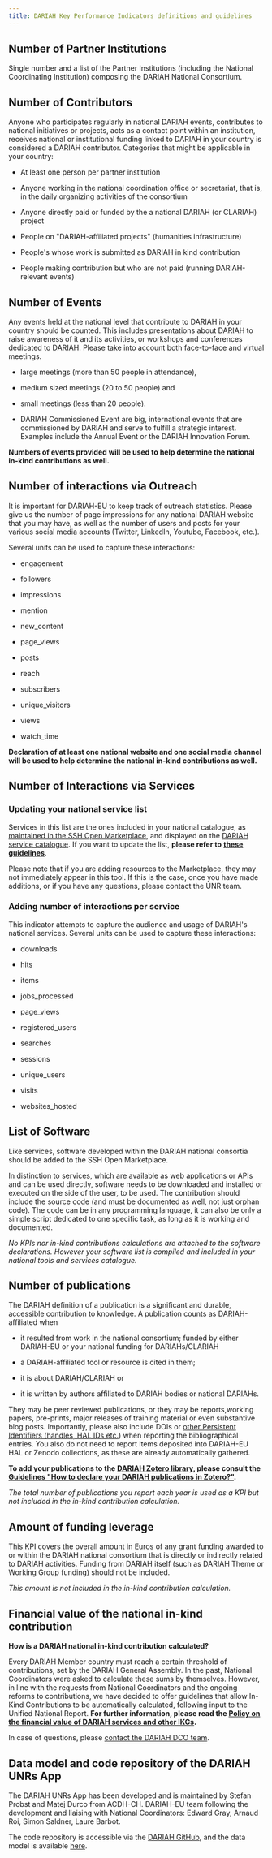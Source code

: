 ```yaml
---
title: DARIAH Key Performance Indicators definitions and guidelines
---
```

## Number of Partner Institutions

Single number and a list of the Partner Institutions (including the National Coordinating Institution) composing the DARIAH National Consortium.

## Number of Contributors

Anyone who participates regularly in national DARIAH events, contributes to national initiatives or projects, acts as a contact point within an institution, receives national or institutional funding linked to DARIAH in your country is considered a DARIAH contributor. Categories that might be applicable in your country:

* At least one person per partner institution

* Anyone working in the national coordination office or secretariat, that is, in the daily organizing activities of the consortium

* Anyone directly paid or funded by the a national DARIAH (or CLARIAH) project

* People on "DARIAH-affiliated projects" (humanities infrastructure)

* People's whose work is submitted as DARIAH in kind contribution

* People making contribution but who are not paid (running DARIAH-relevant events)

## Number of Events

Any events held at the national level that contribute to DARIAH in your country should be counted. This includes presentations about DARIAH to raise awareness of it and its activities, or workshops and conferences dedicated to DARIAH. Please take into account both face-to-face and virtual meetings.

* large meetings (more than 50 people in attendance),

* medium sized meetings (20 to 50 people) and

* small meetings (less than 20 people).

* DARIAH Commissioned Event are big, international events that are commissioned by DARIAH and serve to fulfill a strategic interest. Examples include the Annual Event or the DARIAH Innovation Forum.

**Numbers of events provided will be used to help determine the national in-kind contributions as well.**

## Number of interactions via Outreach

It is important for DARIAH-EU to keep track of outreach statistics. Please give us the number of page impressions for any national DARIAH website that you may have, as well as the number of users and posts for your various social media accounts (Twitter, LinkedIn, Youtube, Facebook, etc.).

Several units can be used to capture these interactions:

* engagement

* followers

* impressions

* mention

* new\_content

* page\_views

* posts

* reach

* subscribers

* unique\_visitors

* views

* watch\_time

**Declaration of at least one national website and one social media channel will be used to help determine the national in-kind contributions as well.**

## Number of Interactions via Services

### Updating your national service list

Services in this list are the ones included in your national catalogue, as [maintained in the SSH Open Marketplace](https://marketplace.sshopencloud.eu/search?f.keyword=DARIAH+Resource), and displayed on the [DARIAH service catalogue](https://www.dariah.eu/tools-services/tools-and-services/). If you want to update the list, **please refer to** [**these guidelines**](https://drive.google.com/file/d/10tGdjKY8XC3TkNnVD_svl9_VrPoWTBWw/view).

Please note that if you are adding resources to the Marketplace, they may not immediately appear in this tool. If this is the case, once you have made additions, or if you have any questions, please contact the UNR team.

### Adding number of interactions per service

This indicator attempts to capture the audience and usage of DARIAH's national services. Several units can be used to capture these interactions:

* downloads

* hits

* items

* jobs\_processed

* page\_views

* registered\_users

* searches

* sessions

* unique\_users

* visits

* websites\_hosted

## List of Software

Like services, software developed within the DARIAH national consortia should be added to the SSH Open Marketplace.

In distinction to services, which are available as web applications or APIs and can be used directly, software needs to be downloaded and installed or executed on the side of the user, to be used. The contribution should include the source code (and must be documented as well, not just orphan code). The code can be in any programming language, it can also be only a simple script dedicated to one specific task, as long as it is working and documented.

*No KPIs nor in-kind contributions calculations are attached to the software declarations. However your software list is compiled and included in your national tools and services catalogue.*

## Number of publications

The DARIAH definition of a publication is a significant and durable, accessible contribution to knowledge. A publication counts as DARIAH-affiliated when

* it resulted from work in the national consortium; funded by either DARIAH-EU or your national funding for DARIAHs/CLARIAH

* a DARIAH-affiliated tool or resource is cited in them;

* it is about DARIAH/CLARIAH or

* it is written by authors affiliated to DARIAH bodies or national DARIAHs.

They may be peer reviewed publications, or they may be reports,working papers, pre-prints, major releases of training material or even substantive blog posts. Importantly, please also include DOIs or [other Persistent Identifiers (handles, HAL IDs etc.](https://project-thor.readme.io/docs/project-glossary)) when reporting the bibliographical entries. You also do not need to report items deposited into DARIAH-EU HAL or Zenodo collections, as these are already automatically gathered.

**To add your publications to the **[**DARIAH Zotero library**](https://www.zotero.org/groups/744474/dariah/library)**, please consult the **[**Guidelines "How to declare your DARIAH publications in Zotero?"**](https://drive.google.com/file/d/1ghBEwE6d3xJU8urxO1djhhdieiM9qOY2/view?usp=sharing)**.**

*The total number of publications you report each year is used as a KPI but not included in the in-kind contribution calculation.*

## Amount of funding leverage

This KPI covers the overall amount in Euros of any grant funding awarded to or within the DARIAH national consortium that is directly or indirectly related to DARIAH activities. Funding from DARIAH itself (such as DARIAH Theme or Working Group funding) should not be included.

*This amount is not included in the in-kind contribution calculation.*

## Financial value of the national in-kind contribution

**How is a DARIAH national in-kind contribution calculated?**

Every DARIAH Member country must reach a certain threshold of contributions, set by the DARIAH General Assembly. In the past, National Coordinators were asked to calculate these sums by themselves. However, in line with the requests from National Coordinators and the ongoing reforms to contributions, we have decided to offer guidelines that allow In-Kind Contributions to be automatically calculated, following input to the Unified National Report. **For further information, please read the **[**Policy on the financial value of DARIAH services and other IKCs**](https://docs.google.com/document/d/1A482x5XHwOsEZlmOcn5hw7lHy9muKMfeNs_T5BzQ4II/edit)**.**

In case of questions, please [contact the DARIAH DCO team](/contact).

## Data model and code repository of the DARIAH UNRs App

The DARIAH UNRs App has been developed and is maintained by Stefan Probst and Matej Durco from ACDH-CH. DARIAH-EU team following the development and liaising with National Coordinators: Edward Gray, Arnaud Roi, Simon Saldner, Laure Barbot.

The code repository is accessible via the [DARIAH GitHub](https://github.com/DARIAH-ERIC/dariah-unr), and the data model is available [here](/documentation/data-model).
